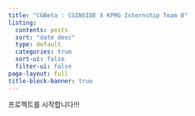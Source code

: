 ```yaml
---
title: "CGBeta : CGINSIDE X KPMG Internship Team B"
listing:
  contents: posts
  sort: "date desc"
  type: default
  categories: true
  sort-ui: false
  filter-ui: false
page-layout: full
title-block-banner: true
---
```



프로젝트를 시작합니다!!!